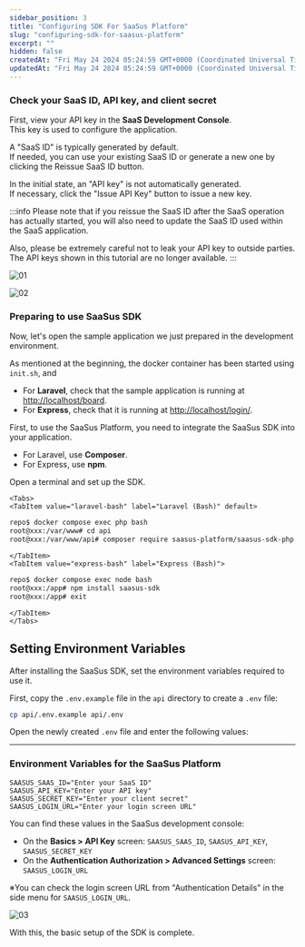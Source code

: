 ```yaml
---
sidebar_position: 3
title: "Configuring SDK For SaaSus Platform"
slug: "configuring-sdk-for-saasus-platform"
excerpt: ""
hidden: false
createdAt: "Fri May 24 2024 05:24:59 GMT+0000 (Coordinated Universal Time)"
updatedAt: "Fri May 24 2024 05:24:59 GMT+0000 (Coordinated Universal Time)"
---
```



### Check your SaaS ID, API key, and client secret

First, view your API key in the **SaaS Development Console**. <br/>
This key is used to configure the application.

A "SaaS ID" is typically generated by default.<br/>
If needed, you can use your existing SaaS ID or generate a new one by clicking the Reissue SaaS ID button.

In the initial state, an "API key" is not automatically generated.<br/>
If necessary, click the "Issue API Key" button to issue a new key.

:::info
Please note that if you reissue the SaaS ID after the SaaS operation has actually started, you will also need to update the SaaS ID used within the SaaS application.

Also, please be extremely careful not to leak your API key to outside parties. The API keys shown in this tutorial are no longer available.
:::

![01](/img/tutorial/configuring-sdk-for-saasus-platform/configuring-sdk-for-saasus-platform-01.png)

![02](/img/tutorial/configuring-sdk-for-saasus-platform/configuring-sdk-for-saasus-platform-02.png)

### Preparing to use SaaSus SDK

Now, let's open the sample application we just prepared in the development environment.

As mentioned at the beginning, the docker container has been started using `init.sh`, and

- For **Laravel**, check that the sample application is running at [http://localhost/board](http://localhost/board).
- For **Express**, check that it is running at [http://localhost/login/](http://localhost/login/).

First, to use the SaaSus Platform, you need to integrate the SaaSus SDK into your application.

- For Laravel, use **Composer**.
- For Express, use **npm**.

Open a terminal and set up the SDK.

```mdx-code-block
<Tabs>
<TabItem value="laravel-bash" label="Laravel (Bash)" default>
```

```bash
repo$ docker compose exec php bash
root@xxx:/var/www# cd api
root@xxx:/var/www/api# composer require saasus-platform/saasus-sdk-php
```

```mdx-code-block
</TabItem>
<TabItem value="express-bash" label="Express (Bash)">
```

```bash
repo$ docker compose exec node bash
root@xxx:/app# npm install saasus-sdk
root@xxx:/app# exit
```

```mdx-code-block
</TabItem>
</Tabs>
```

## Setting Environment Variables

After installing the SaaSus SDK, set the environment variables required to use it.

First, copy the `.env.example` file in the `api` directory to create a `.env` file:

```bash
cp api/.env.example api/.env
```

Open the newly created `.env` file and enter the following values:

---

### Environment Variables for the SaaSus Platform

```env
SAASUS_SAAS_ID="Enter your SaaS ID"
SAASUS_API_KEY="Enter your API key"
SAASUS_SECRET_KEY="Enter your client secret"
SAASUS_LOGIN_URL="Enter your login screen URL"
```

You can find these values in the SaaSus development console:

- On the **Basics > API Key** screen: `SAASUS_SAAS_ID`, `SAASUS_API_KEY`, `SAASUS_SECRET_KEY`
- On the **Authentication Authorization > Advanced Settings** screen: `SAASUS_LOGIN_URL`

※You can check the login screen URL from "Authentication Details" in the side menu for `SAASUS_LOGIN_URL`.

![03](/img/tutorial/configuring-sdk-for-saasus-platform/configuring-sdk-for-saasus-platform-03.png)

With this, the basic setup of the SDK is complete.